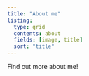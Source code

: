 ```yaml
---
title: "About me"
listing:
  type: grid
  contents: about
  fields: [image, title]
  sort: "title"
---
```




Find out more about me!